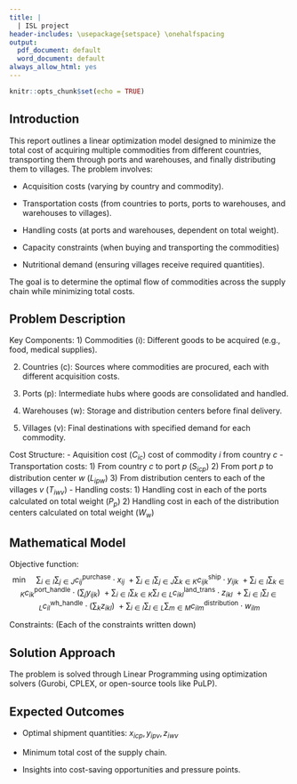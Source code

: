 ```yaml
---
title: |
  | ISL project
header-includes: \usepackage{setspace} \onehalfspacing
output:
  pdf_document: default
  word_document: default
always_allow_html: yes
---
```


```r
knitr::opts_chunk$set(echo = TRUE)
```

## Introduction
This report outlines a linear optimization model designed to minimize the total cost of acquiring multiple commodities from different countries, transporting them through ports and warehouses, and finally distributing them to villages. The problem involves:

- Acquisition costs (varying by country and commodity).

- Transportation costs (from countries to ports, ports to warehouses, and warehouses to villages).

- Handling costs (at ports and warehouses, dependent on total weight).

- Capacity constraints (when buying and transporting the commodities)

- Nutritional demand (ensuring villages receive required quantities).

The goal is to determine the optimal flow of commodities across the supply chain while minimizing total costs.

## Problem Description
Key Components:
1) Commodities (i): Different goods to be acquired (e.g., food, medical supplies).

2) Countries (c): Sources where commodities are procured, each with different acquisition costs.

3) Ports (p): Intermediate hubs where goods are consolidated and handled.

4) Warehouses (w): Storage and distribution centers before final delivery.

5) Villages (v): Final destinations with specified demand for each commodity.

Cost Structure:
- Aquisition cost ($C_{ic}$) cost of commodity $i$ from country $c$
- Transportation costs:
  1) From country $c$ to port $p$ ($S_{icp}$)
  2) From port $p$ to distribution center $w$ ($L_{ipw}$)
  3) From distribution centers to each of the villages $v$ ($T_{iwv}$)
- Handling costs:
  1) Handling cost in each of the ports calculated on total weight ($P_p$)
  2) Handling cost in each of the distribution centers calculated on total weight ($W_w$)
   
## Mathematical Model
Objective function:
$$
\min \quad
\sum_{i \in I} \sum_{j \in J} c^{\text{purchase}}_{ij} \cdot x_{ij}
\ + \sum_{i \in I} \sum_{j \in J} \sum_{k \in K} c^{\text{ship}}_{ijk} \cdot y_{ijk}
\ + \sum_{i \in I} \sum_{k \in K} c^{\text{port\_handle}}_{ik} \cdot \left(\sum_{j} y_{ijk}\right)
\ + \sum_{i \in I} \sum_{k \in K} \sum_{l \in L} c^{\text{land\_trans}}_{ikl} \cdot z_{ikl}
\ + \sum_{i \in I} \sum_{l \in L} c^{\text{wh\_handle}}_{il} \cdot \left(\sum_{k} z_{ikl}\right)
\ + \sum_{i \in I} \sum_{l \in L} \sum_{m \in M} c^{\text{distribution}}_{ilm} \cdot w_{ilm}
$$


Constraints:
(Each of the constraints written down)

## Solution Approach
The problem is solved through Linear Programming using optimization solvers (Gurobi, CPLEX, or open-source tools like PuLP).

## Expected Outcomes
- Optimal shipment quantities: $x_{icp}, y_{ipv}, z_{iwv}$

- Minimum total cost of the supply chain.

- Insights into cost-saving opportunities and pressure points.

